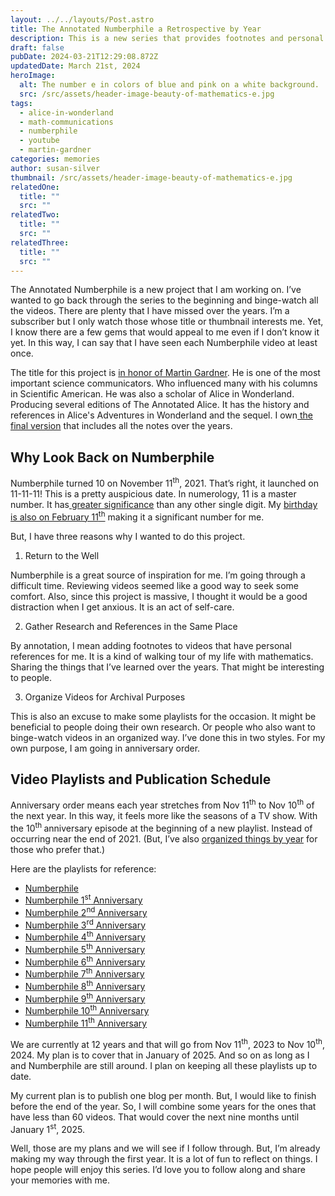 ```yaml
---
layout: ../../layouts/Post.astro
title: The Annotated Numberphile a Retrospective by Year
description: This is a new series that provides footnotes and personal refrences for Numberphile videos by year.
draft: false
pubDate: 2024-03-21T12:29:08.872Z
updatedDate: March 21st, 2024
heroImage:
  alt: The number e in colors of blue and pink on a white background.
  src: /src/assets/header-image-beauty-of-mathematics-e.jpg
tags:
  - alice-in-wonderland
  - math-communications
  - numberphile
  - youtube
  - martin-gardner
categories: memories
author: susan-silver
thumbnail: /src/assets/header-image-beauty-of-mathematics-e.jpg
relatedOne:
  title: ""
  src: ""
relatedTwo:
  title: ""
  src: ""
relatedThree:
  title: ""
  src: ""
---
```






The Annotated Numberphile is a new project that I am working on. I’ve wanted to go back through the series to the beginning and binge-watch all the videos. There are plenty that I have missed over the years. I’m a subscriber but I only watch those whose title or thumbnail interests me. Yet, I know there are a few gems that would appeal to me even if I don’t know it yet. In this way, I can say that I have seen each Numberphile video at least once. 

The title for this project is [in honor of Martin Gardner](https://www.gathering4gardner.org/who-was-martin-gardner/). He is one of the most important science communicators. Who influenced many with his columns in Scientific American. He was also a scholar of Alice in Wonderland. Producing several editions of The Annotated Alice. It has the history and references in Alice's Adventures in Wonderland and the sequel. I own[ the final version](https://www.amazon.com/Annotated-Alice-Definitive-Lewis-Carroll/dp/0393048470) that includes all the notes over the years. 


## Why Look Back on Numberphile <a name="WhyLookBackonNumberphile"></a>

Numberphile turned 10 on November 11<sup>th</sup>, 2021. That’s right, it launched on 11-11-11! This is a pretty auspicious date. In numerology, 11 is a master number. It has[ greater significance](https://www.numerology.com/articles/about-numerology/master-number-11/) than any other single digit. My [birthday is also on February 11<sup>th</sup>](https://beautyofmathematics.com/a-valentine-for-mathematics/) making it a significant number for me.

But, I have three reasons why I wanted to do this project. 



1. Return to the Well

Numberphile is a great source of inspiration for me. I’m going through a difficult time. Reviewing videos seemed like a good way to seek some comfort. Also, since this project is massive, I thought it would be a good distraction when I get anxious. It is an act of self-care. 



2. Gather Research and References in the Same Place

By annotation, I mean adding footnotes to videos that have personal references for me. It is a kind of walking tour of my life with mathematics. Sharing the things that I’ve learned over the years. That might be interesting to people.



3. Organize Videos for Archival Purposes

This is also an excuse to make some playlists for the occasion. It might be beneficial to people doing their own research. Or people who also want to binge-watch videos in an organized way. I’ve done this in two styles. For my own purpose, I am going in anniversary order. 

<a name="VideoPlaylistsandPublicationSchedule"></a>
## Video Playlists and Publication Schedule 

Anniversary order means each year stretches from Nov 11<sup>th</sup> to Nov 10<sup>th</sup> of the next year. In this way, it feels more like the seasons of a TV show. With the 10<sup>th </sup>anniversary episode at the beginning of a new playlist. Instead of occurring near the end of 2021. (But, I’ve also [organized things by year](https://www.youtube.com/@suzzasilver/playlists) for those who prefer that.)

Here are the playlists for reference:



* [Numberphile ](https://www.youtube.com/playlist?list=PLLL_2f0y97l-MSa9RNpfvCeN00gpeQsWO)
* [Numberphile 1<sup>st</sup> Anniversary](https://www.youtube.com/playlist?list=PLLL_2f0y97l_h5ukj84XVSgm7m28Iv5Wg)
* [Numberphile 2<sup>nd</sup> Anniversary](https://www.youtube.com/playlist?list=PLLL_2f0y97l8faLkerCnb5uQoxnEoyjdn)
* [Numberphile 3<sup>rd</sup> Anniversary](https://www.youtube.com/playlist?list=PLLL_2f0y97l-4d3trZMXmTHhQxotaNOt2)
* [Numberphile 4<sup>th</sup> Anniversary](https://www.youtube.com/playlist?list=PLLL_2f0y97l89168s3JYeX3boiCldtH_R)
* [Numberphile 5<sup>th</sup> Anniversary](https://www.youtube.com/playlist?list=PLLL_2f0y97l_fcU_lBQ-mZ9TgGz9Z8Kbr)
* [Numberphile 6<sup>th</sup> Anniversary](https://www.youtube.com/playlist?list=PLLL_2f0y97l_bR8Xjk_YjFrUgVazOKLLE)
* [Numberphile 7<sup>th</sup> Anniversary](https://www.youtube.com/playlist?list=PLLL_2f0y97l-SP0BYMtk7bU_8iP8Czta3)
* [Numberphile 8<sup>th</sup> Anniversary](https://www.youtube.com/playlist?list=PLLL_2f0y97l-uA4uZvK_luD24901lKFUV)
* [Numberphile 9<sup>th</sup> Anniversary](https://www.youtube.com/playlist?list=PLLL_2f0y97l8XI40Qcf8gGZ7lUBuRu61f)
* [Numberphile 10<sup>th</sup> Anniversary](https://www.youtube.com/playlist?list=PLLL_2f0y97l9qf2JEUiZMJTlI99XP7m9N)
* [Numberphile 11<sup>th</sup> Anniversary](https://www.youtube.com/playlist?list=PLLL_2f0y97l9NvWjPN7L4bCEbsmPhpuUd)

We are currently at 12 years and that will go from Nov 11<sup>th</sup>, 2023 to Nov 10<sup>th</sup>, 2024. My plan is to cover that in January of 2025. And so on as long as I and Numberphile are still around. I plan on keeping all these playlists up to date. 

My current plan is to publish one blog per month. But, I would like to finish before the end of the year. So, I will combine some years for the ones that have less than 60 videos. That would cover the next nine months until January 1<sup>st</sup>, 2025. 

Well, those are my plans and we will see if I follow through. But, I’m already making my way through the first year. It is a lot of fun to reflect on things. I hope people will enjoy this series. I’d love you to follow along and share your memories with me. 

